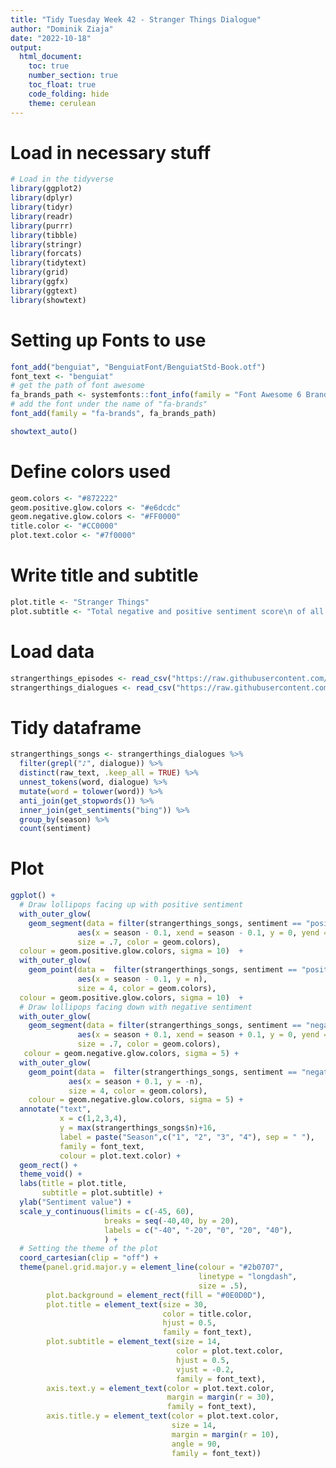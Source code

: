 ```yaml
---
title: "Tidy Tuesday Week 42 - Stranger Things Dialogue"
author: "Dominik Ziaja"
date: "2022-10-18"
output:
  html_document:
    toc: true
    number_section: true
    toc_float: true
    code_folding: hide
    theme: cerulean
---
```


# Load in necessary stuff
```r
# Load in the tidyverse
library(ggplot2)
library(dplyr)
library(tidyr)
library(readr)
library(purrr)
library(tibble)
library(stringr)
library(forcats)
library(tidytext)
library(grid)
library(ggfx)
library(ggtext)
library(showtext)
```
# Setting up Fonts to use
```r
font_add("benguiat", "BenguiatFont/BenguiatStd-Book.otf")
font_text <- "benguiat"
# get the path of font awesome
fa_brands_path <- systemfonts::font_info(family = "Font Awesome 6 Brands")[["path"]]
# add the font under the name of "fa-brands"
font_add(family = "fa-brands", fa_brands_path)

showtext_auto()
```

# Define colors used
```r
geom.colors <- "#872222"
geom.positive.glow.colors <- "#e6dcdc"
geom.negative.glow.colors <- "#FF0000"
title.color <- "#CC0000"
plot.text.color <- "#7f0000"
```

# Write title and subtitle
```r
plot.title <- "Stranger Things"
plot.subtitle <- "Total negative and positive sentiment score\n of all lyrics sung during the four seasons.\n"
```

# Load data
```r
strangerthings_episodes <- read_csv("https://raw.githubusercontent.com/rfordatascience/tidytuesday/master/data/2022/2022-10-18/episodes.csv")
strangerthings_dialogues <- read_csv("https://raw.githubusercontent.com/rfordatascience/tidytuesday/master/data/2022/2022-10-18/stranger_things_all_dialogue.csv")
```

# Tidy dataframe
```r
strangerthings_songs <- strangerthings_dialogues %>%
  filter(grepl("♪", dialogue)) %>%
  distinct(raw_text, .keep_all = TRUE) %>%
  unnest_tokens(word, dialogue) %>%
  mutate(word = tolower(word)) %>%
  anti_join(get_stopwords()) %>%
  inner_join(get_sentiments("bing")) %>%
  group_by(season) %>%
  count(sentiment)
```
# Plot
```r
ggplot() +
  # Draw lollipops facing up with positive sentiment
  with_outer_glow(
    geom_segment(data = filter(strangerthings_songs, sentiment == "positive"),
               aes(x = season - 0.1, xend = season - 0.1, y = 0, yend = n),
               size = .7, color = geom.colors),
  colour = geom.positive.glow.colors, sigma = 10)  +
  with_outer_glow(
    geom_point(data =  filter(strangerthings_songs, sentiment == "positive"),
               aes(x = season - 0.1, y = n),
               size = 4, color = geom.colors),
  colour = geom.positive.glow.colors, sigma = 10)  +
  # Draw lollipops facing down with negative sentiment
  with_outer_glow(
    geom_segment(data = filter(strangerthings_songs, sentiment == "negative"),
               aes(x = season + 0.1, xend = season + 0.1, y = 0, yend = -n),
               size = .7, color = geom.colors),
   colour = geom.negative.glow.colors, sigma = 5) +
  with_outer_glow(
    geom_point(data =  filter(strangerthings_songs, sentiment == "negative"),
             aes(x = season + 0.1, y = -n),
             size = 4, color = geom.colors),
    colour = geom.negative.glow.colors, sigma = 5) +
  annotate("text", 
           x = c(1,2,3,4),
           y = max(strangerthings_songs$n)+16, 
           label = paste("Season",c("1", "2", "3", "4"), sep = " "),
           family = font_text,
           colour = plot.text.color) +
  geom_rect() +
  theme_void() +
  labs(title = plot.title, 
       subtitle = plot.subtitle) +
  ylab("Sentiment value") +
  scale_y_continuous(limits = c(-45, 60),
                     breaks = seq(-40,40, by = 20),
                     labels = c("-40", "-20", "0", "20", "40"),
                     ) +
  # Setting the theme of the plot
  coord_cartesian(clip = "off") +
  theme(panel.grid.major.y = element_line(colour = "#2b0707",
                                          linetype = "longdash",
                                          size = .5),
        plot.background = element_rect(fill = "#0E0D0D"),
        plot.title = element_text(size = 30,
                                  color = title.color,
                                  hjust = 0.5,
                                  family = font_text),
        plot.subtitle = element_text(size = 14,
                                     color = plot.text.color,
                                     hjust = 0.5,
                                     vjust = -0.2,
                                     family = font_text),
        axis.text.y = element_text(color = plot.text.color,
                                   margin = margin(r = 30),
                                   family = font_text),
        axis.title.y = element_text(color = plot.text.color,
                                    size = 14,
                                    margin = margin(r = 10),
                                    angle = 90,
                                    family = font_text))
```

